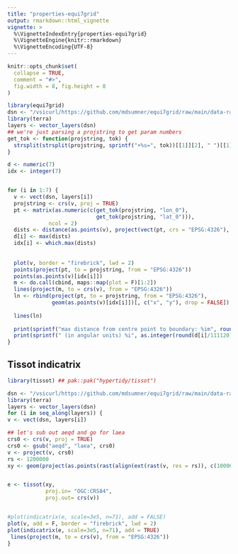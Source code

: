 ```yaml
---
title: "properties-equi7grid"
output: rmarkdown::html_vignette
vignette: >
  %\VignetteIndexEntry{properties-equi7grid}
  %\VignetteEngine{knitr::rmarkdown}
  %\VignetteEncoding{UTF-8}
---
```


```r
knitr::opts_chunk$set(
  collapse = TRUE,
  comment = "#>", 
  fig.width = 8, fig.height = 8
)
```

```r
library(equi7grid)
dsn <- "/vsicurl/https://github.com/mdsumner/equi7grid/raw/main/data-raw/equi7grid_aeqd.gpkg"
library(terra)
layers <- vector_layers(dsn)
## we're just parsing a projstring to get param numbers
get_tok <- function(projstring, tok) {
  strsplit(strsplit(projstring, sprintf("+%s=", tok))[[1]][2], " ")[[1]][1]
}

d <- numeric(7)
idx <- integer(7)


for (i in 1:7) {
  v <- vect(dsn, layers[i])
  projstring <- crs(v, proj = TRUE)
  pt <- matrix(as.numeric(c(get_tok(projstring, "lon_0"), 
                            get_tok(projstring, "lat_0"))), 
             ncol = 2)
  dists <- distance(as.points(v), project(vect(pt, crs = "EPSG:4326"), crs(v)))[,1]
  d[i] <- max(dists)
  idx[i] <- which.max(dists)
  
  
  plot(v, border = "firebrick", lwd = 2)
  points(project(pt, to = projstring, from = "EPSG:4326"))
  points(as.points(v)[idx[i]])
  m <- do.call(cbind, maps::map(plot = F)[1:2])
  lines(project(m, to = crs(v), from = "EPSG:4326"))
  ln <- rbind(project(pt, to = projstring, from = "EPSG:4326"),
              geom(as.points(v)[idx[i]])[, c("x", "y"), drop = FALSE])
  
  lines(ln)
  
  print(sprintf("max distance from centre point to boundary: %im", round(d[i])))
  print(sprintf(" (in angular units) %i", as.integer(round(d[i]/111120))))
}

```


## Tissot indicatrix

```r
library(tissot) ## pak::pak("hypertidy/tissot")

dsn <- "/vsicurl/https://github.com/mdsumner/equi7grid/raw/main/data-raw/equi7grid_aeqd.gpkg"
library(terra)
layers <- vector_layers(dsn)
for (i in seq_along(layers)) {
v <- vect(dsn, layers[i])

## let's sub out aeqd and go for laea
crs0 <- crs(v, proj = TRUE)
crs0 <- gsub("aeqd", "laea", crs0)
v <- project(v, crs0)
rs <- 1200000
xy <- geom(project(as.points(rast(align(ext(rast(v, res = rs)), c(10000)), res = rs, crs = crs(v))), "EPSG:4326"))[, c("x", "y")]


e <- tissot(xy,
            proj.in= "OGC:CRS84",
            proj.out= crs(v))


#plot(indicatrix(e, scale=3e5, n=71), add = FALSE)
plot(v, add = F, border = "firebrick", lwd = 2)
plot(indicatrix(e, scale=3e5, n=71), add = TRUE)
 lines(project(m, to = crs(v), from = "EPSG:4326"))
}
```
